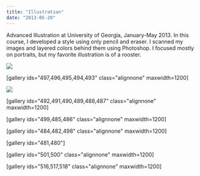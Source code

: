 ```yaml
---
title: "Illustration"
date: "2013-05-20"
---
```


Advanced Illustration at University of Georgia, January-May 2013. In this course, I developed a style using only pencil and eraser. I scanned my images and layered colors behind them using Photoshop. I focused mostly on portraits, but my favorite illustration is of a rooster.

![](https://bradford.digital/bradford-digital/wp-content/uploads/James-Bradford-Illustration_Rooster.jpg)

\[gallery ids="497,496,495,494,493" class="alignnone" maxwidth=1200\]

![](https://bradford.digital/bradford-digital/wp-content/uploads/James-Bradford-Illustration_Dragon-Dog.jpg)

\[gallery ids="492,491,490,489,488,487" class="alignnone" maxwidth=1200\]

\[gallery ids="499,485,486" class="alignnone" maxwidth=1200\]

\[gallery ids="484,482,498" class="alignnone" maxwidth=1200\]

\[gallery ids="481,480"\]

\[gallery ids="501,500" class="alignnone" maxwidth=1200\]

\[gallery ids="516,517,518" class="alignnone" maxwidth=1200\]

